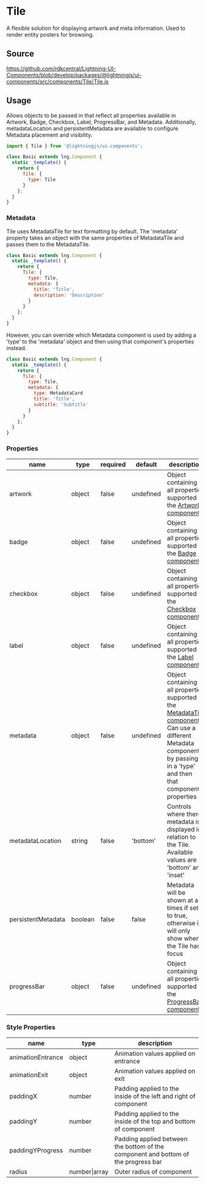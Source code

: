 ﻿<!--
  Copyright 2023 Comcast Cable Communications Management, LLC

  Licensed under the Apache License, Version 2.0 (the "License");
  you may not use this file except in compliance with the License.
  You may obtain a copy of the License at

  http://www.apache.org/licenses/LICENSE-2.0

  Unless required by applicable law or agreed to in writing, software
  distributed under the License is distributed on an "AS IS" BASIS,
  WITHOUT WARRANTIES OR CONDITIONS OF ANY KIND, either express or implied.
  See the License for the specific language governing permissions and
  limitations under the License.

  SPDX-License-Identifier: Apache-2.0
-->


# Tile

A flexible solution for displaying artwork and meta information. Used to render entity posters for browsing.

## Source

https://github.com/rdkcentral/Lightning-UI-Components/blob/develop/packages/@lightningjs/ui-components/src/components/Tile/Tile.js

## Usage

Allows objects to be passed in that reflect all properties available in Artwork, Badge, Checkbox, Label, ProgressBar, and Metadata. Additionally, metadataLocation and persistentMetadata are available to configure Metadata placement and visibility.

```js
import { Tile } from '@lightningjs/ui-components';

class Basic extends lng.Component {
  static _template() {
    return {
      Tile: {
        type: Tile
      }
    };
  }
}
```

<Canvas>
  <Story id="tiles-cards-tile--tile" />
</Canvas>

### Metadata

Tile uses MetadataTile for text formatting by default. The 'metadata' property takes an object with the same properties of MetadataTile and passes them to the MetadataTile.

```js
class Basic extends lng.Component {
  static _template() {
    return {
      Tile: {
        type: Tile,
        metadata: {
          title: 'Title',
          description: 'Description'
        }
      }
    };
  }
}
```

However, you can override which Metadata component is used by adding a 'type' to the 'metadata' object and then using that component's properties instead.

```js
class Basic extends lng.Component {
  static _template() {
    return {
      Tile: {
        type: Tile,
        metadata: {
          type: MetadataCard
          title: 'Title',
          subtitle: 'Subtitle'
        }
      }
    };
  }
}
```

### Properties

| name               | type    | required | default   | description                                                                                                                                                                                                                   |
| ------------------ | ------- | -------- | --------- | ----------------------------------------------------------------------------------------------------------------------------------------------------------------------------------------------------------------------------- |
| artwork            | object  | false    | undefined | Object containing all properties supported in the [Artwork component](?path=/docs/elements-artwork--basic)                                                                                                                    |
| badge              | object  | false    | undefined | Object containing all properties supported in the [Badge component](?path=/docs/elements-badge--basic)                                                                                                                        |
| checkbox           | object  | false    | undefined | Object containing all properties supported in the [Checkbox component](?path=/docs/elements-checkbox--basic)                                                                                                                  |
| label              | object  | false    | undefined | Object containing all properties supported in the [Label component](?path=/docs/elements-label--basic)                                                                                                                        |
| metadata           | object  | false    | undefined | Object containing all properties supported in the [MetadataTile component](?path=/docs/elements-metadatatile--basic)<br /> Can use a different Metadata component by passing in a 'type' and then that component's properties |
| metadataLocation   | string  | false    | 'bottom'  | Controls where there metadata is displayed in relation to the Tile. Available values are 'bottom' and 'inset'                                                                                                                 |
| persistentMetadata | boolean | false    | false     | Metadata will be shown at all times if set to true, otherwise it will only show when the Tile has focus                                                                                                                       |
| progressBar        | object  | false    | undefined | Object containing all properties supported in the [ProgressBar component](?path=/docs/elements-progressbar--basic)                                                                                                            |

### Style Properties

| name              | type          | description                                                                        |
| ----------------- | ------------- | ---------------------------------------------------------------------------------- |
| animationEntrance | object        | Animation values applied on entrance                                               |
| animationExit     | object        | Animation values applied on exit                                                   |
| paddingX          | number        | Padding applied to the inside of the left and right of component                   |
| paddingY          | number        | Padding applied to the inside of the top and bottom of component                   |
| paddingYProgress  | number        | Padding applied between the bottom of the component and bottom of the progress bar |
| radius            | number\|array | Outer radius of component                                                          |
